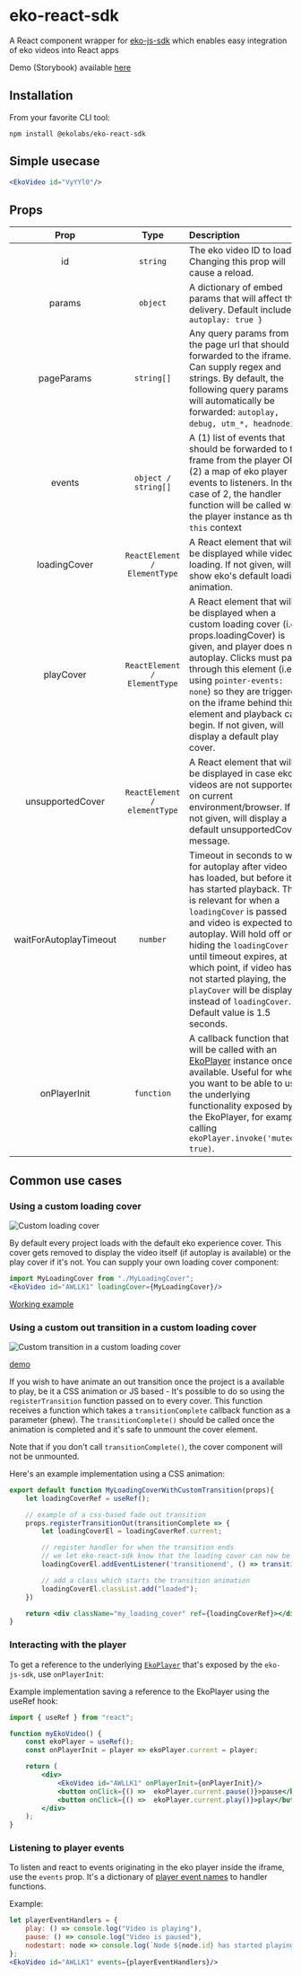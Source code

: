 

<Meta title="Example/Introduction" />

<style>{`
  .subheading {
    --mediumdark: '#999999';
    font-weight: 900;
    font-size: 13px;
    color: #999;
    letter-spacing: 6px;
    line-height: 24px;
    text-transform: uppercase;
    margin-bottom: 12px;
    margin-top: 40px;
  }

  .link-list {
    display: grid;
    grid-template-columns: 1fr;
    grid-template-rows: 1fr 1fr;
    row-gap: 10px;
  }

  @media (min-width: 620px) {
    .link-list {
      row-gap: 20px;
      column-gap: 20px;
      grid-template-columns: 1fr 1fr;
    }
  }

  @media all and (-ms-high-contrast:none) {
  .link-list {
      display: -ms-grid;
      -ms-grid-columns: 1fr 1fr;
      -ms-grid-rows: 1fr 1fr;
    }
  }

  .link-item {
    display: block;
    padding: 20px 30px 20px 15px;
    border: 1px solid #00000010;
    border-radius: 5px;
    transition: background 150ms ease-out, border 150ms ease-out, transform 150ms ease-out;
    color: #333333;
    display: flex;
    align-items: flex-start;
  }

  .link-item:hover {
    border-color: #1EA7FD50;
    transform: translate3d(0, -3px, 0);
    box-shadow: rgba(0, 0, 0, 0.08) 0 3px 10px 0;
  }

  .link-item:active {
    border-color: #1EA7FD;
    transform: translate3d(0, 0, 0);
  }

  .link-item strong {
    font-weight: 700;
    display: block;
    margin-bottom: 2px;
  }
  
  .link-item img {
    height: 40px;
    width: 40px;
    margin-right: 15px;
    flex: none;
  }

  .link-item span {
    font-size: 14px;
    line-height: 20px;
  }

  .tip {
    display: inline-block;
    border-radius: 1em;
    font-size: 11px;
    line-height: 12px;
    font-weight: 700;
    background: #E7FDD8;
    color: #66BF3C;
    padding: 4px 12px;
    margin-right: 10px;
    vertical-align: top;
  }

  .tip-wrapper {
    font-size: 13px;
    line-height: 20px;
    margin-top: 40px;
    margin-bottom: 40px;
  }

  .tip-wrapper code {
    font-size: 12px;
    display: inline-block;
  }

  
`}</style>

# eko-react-sdk

A React component wrapper for [eko-js-sdk](https://github.com/EkoLabs/eko-js-sdk) which enables easy integration of eko videos into React apps

Demo (Storybook) available [here](https://ekolabs.github.io/eko-react-sdk/)

## Installation

From your favorite CLI tool:

```
npm install @ekolabs/eko-react-sdk
```

## Simple usecase

```jsx
<EkoVideo id="VyYYl0"/>
```

## Props

| Prop           | Type           | Description  |
| :-------------: |:--------------:| :------------|
| id | `string` | The eko video ID to load. Changing this prop will cause a reload. |  
| params | `object` | A dictionary of embed params that will affect the delivery. Default includes `{ autoplay: true }` |
| pageParams | `string[]` | Any query params from the page url that should be forwarded to the iframe. Can supply regex and strings. By default, the following query params will automatically be forwarded: `autoplay, debug, utm_*, headnodeid`. |
| events | `object / string[]` | A (1) list of events that should be forwarded to the frame from the player OR (2) a map of eko player events to listeners. In the case of 2, the handler function will be called with the player instance as the `this` context
| loadingCover | `ReactElement / ElementType` | A React element that will be displayed while video is loading. If not given, will show eko's default loading animation. |
| playCover | `ReactElement / ElementType` | A React element that will be displayed when a custom loading cover (i.e. props.loadingCover) is given, and player does not autoplay. Clicks must pass through this element (i.e. using `pointer-events: none`) so they are triggered on the iframe behind this element and playback can begin. If not given, will display a default play cover. |
| unsupportedCover | `ReactElement / elementType` | A React element that will be displayed in case eko videos are not supported on current environment/browser. If not given, will display a default unsupportedCover message. |
| waitForAutoplayTimeout | `number` | Timeout in seconds to wait for autoplay after video has loaded, but before it has started playback. This is relevant for when a `loadingCover` is passed and video is expected to autoplay. Will hold off on hiding the `loadingCover` until timeout expires, at which point, if video has not started playing, the `playCover` will be displayed instead of `loadingCover`. Default value is 1.5 seconds. |
| onPlayerInit | `function` | A callback function that will be called with an [EkoPlayer](https://github.com/EkoLabs/eko-js-sdk#ekoplayer) instance once available. Useful for when you want to be able to use the underlying functionality exposed by the EkoPlayer, for example calling `ekoPlayer.invoke('muted', true)`. |

## Common use cases

### Using a custom loading cover

![Custom loading cover](https://user-images.githubusercontent.com/3951311/103168643-a433df80-483d-11eb-9177-78da47bb4d83.gif)

By default every project loads with the default eko experience cover. This cover gets removed to display the video itself (if autoplay is available) or the play cover if it's not. You can supply your own loading cover component:

```jsx
import MyLoadingCover from "./MyLoadingCover";
<EkoVideo id="AWLLK1" loadingCover={MyLoadingCover}/>
```

[Working example](https://ekolabs.github.io/eko-react-sdk/?path=/story/example-ekovideo--custom-loading-cover)

### Using a custom out transition in a custom loading cover

![Custom transition in a custom loading cover](https://user-images.githubusercontent.com/3951311/103168637-98e0b400-483d-11eb-9a44-c39f29ed82b2.gif)

[demo](https://ekolabs.github.io/eko-react-sdk/?path=/story/example-ekovideo--custom-loading-cover-with-custom-transition)

If you wish to have animate an out transition once the project is a available to play, be it a CSS animation or JS based - It's possible to do so using the `registerTransition` function passed on to every cover. This function receives a function which takes a `transitionComplete` callback function as a parameter (phew). The `transitionComplete()` should be called once the animation is completed and it's safe to unmount the cover element.

Note that if you don't call `transitionComplete()`, the cover component will not be unmounted.

Here's an example implementation using a CSS animation:

```jsx
export default function MyLoadingCoverWithCustomTransition(props){
    let loadingCoverRef = useRef();

    // example of a css-based fade out transition
    props.registerTransitionOut(transitionComplete => {
        let loadingCoverEl = loadingCoverRef.current;

        // register handler for when the transition ends
        // we let eko-react-sdk know that the loading cover can now be removed
        loadingCoverEl.addEventListener('transitionend', () => transitionComplete(), { once: true });

        // add a class which starts the transition animation
        loadingCoverEl.classList.add("loaded");
    })

    return <div className="my_loading_cover" ref={loadingCoverRef}></div>
}
```

### Interacting with the player

To get a reference to the underlying [`EkoPlayer`](https://github.com/EkoLabs/eko-js-sdk#ekoplayerel) that's exposed by the `eko-js-sdk`, use `onPlayerInit`:

Example implementation saving a reference to the EkoPlayer using the useRef hook:

```jsx
import { useRef } from "react";

function myEkoVideo() {
    const ekoPlayer = useRef();
    const onPlayerInit = player => ekoPlayer.current = player;

    return (
        <div>
            <EkoVideo id="AWLLK1" onPlayerInit={onPlayerInit}/>
            <button onClick={() =>  ekoPlayer.current.pause()}>pause</button>
            <button onClick={() =>  ekoPlayer.current.play()}>play</button>
        </div>
    );
}
```

### Listening to player events

To listen and react to events originating in the eko player inside the iframe, use the `events` prop.
It's a dictionary of [player event names](https://developer.eko.com/api/InterludePlayer.html#Events) to handler functions.

Example:

```jsx
let playerEventHandlers = {
    play: () => console.log("Video is playing"),
    pause: () => console.log("Video is paused"),
    nodestart: node => console.log(`Node ${node.id} has started playing`)
};
<EkoVideo id="AWLLK1" events={playerEventHandlers}/>
```
